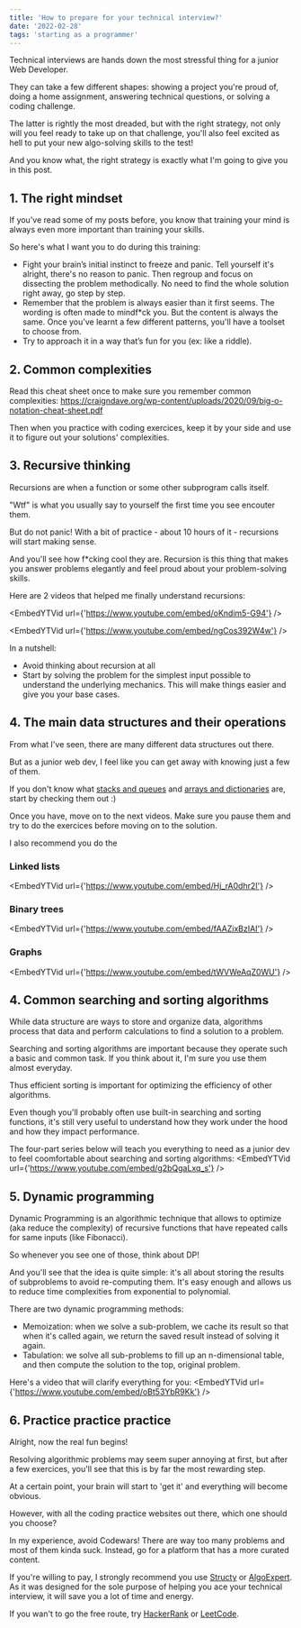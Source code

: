 ```yaml
---
title: 'How to prepare for your technical interview?'
date: '2022-02-28'
tags: 'starting as a programmer'
---
```


Technical interviews are hands down the most stressful thing for a junior Web Developer.

They can take a few different shapes: showing a project you're proud of, doing a home assignment, answering technical questions, or solving a coding challenge.

The latter is rightly the most dreaded, but with the right strategy, not only will you feel ready to take up on that challenge, you'll also feel excited as hell to put your new algo-solving skills to the test!

And you know what, the right strategy is exactly what I'm going to give you in this post.

## 1. The right mindset
If you've read some of my posts before, you know that training your mind is always even more important than training your skills.

So here's what I want you to do during this training: 
- Fight your brain’s initial instinct to freeze and panic. Tell yourself it's alright, there's no reason to panic. Then regroup and focus on dissecting the problem methodically. No need to find the whole solution right away, go step by step.
- Remember that the problem is always easier than it first seems. The wording is often made to mindf*ck you. But the content is always the same. Once you've learnt a few different patterns, you'll have a toolset to choose from.
- Try to approach it in a way that’s fun for you (ex: like a riddle).

## 2. Common complexities
Read this cheat sheet once to make sure you remember common complexities:
https://craigndave.org/wp-content/uploads/2020/09/big-o-notation-cheat-sheet.pdf

Then when you practice with coding exercices, keep it by your side and use it to figure out your solutions' complexities.

## 3. Recursive thinking
Recursions are when a function or some other subprogram calls itself.

"Wtf" is what you usually say to yourself the first time you see encouter them.

But do not panic!
With a bit of practice - about 10 hours of it - recursions will start making sense.

And you'll see how f*cking cool they are. Recursion is this thing that makes you answer problems elegantly and feel proud about your problem-solving skills.

Here are 2 videos that helped me finally understand recursions:

<EmbedYTVid url={'https://www.youtube.com/embed/oKndim5-G94'} />

<EmbedYTVid url={'https://www.youtube.com/embed/ngCos392W4w'} />

In a nutshell:
- Avoid thinking about recursion at all
- Start by solving the problem for the simplest input possible to understand the underlying mechanics. 
This will make things easier and give you your base cases.

## 4. The main data structures and their operations

From what I've seen, there are many different data structures out there.

But as a junior web dev, I feel like you can get away with knowing just a few of them.

If you don't know what 
<a href='https://www.youtube.com/watch?v=A3ZUpyrnCbM' target='_blank'>stacks and queues</a> and 
<a href='https://www.youtube.com/watch?v=sfWyugl4JWA&t=790s' target='_blank'>arrays and dictionaries</a>
are, start by checking them out :)

Once you have, move on to the next videos. Make sure you pause them and try to do the exercices before moving on to the solution.

I also recommend you do the

### Linked lists
<EmbedYTVid url={'https://www.youtube.com/embed/Hj_rA0dhr2I'} />

### Binary trees
<EmbedYTVid url={'https://www.youtube.com/embed/fAAZixBzIAI'} />

### Graphs
<EmbedYTVid url={'https://www.youtube.com/embed/tWVWeAqZ0WU'} />

## 4. Common searching and sorting algorithms

While data structure are ways to store and organize data, algorithms process that data and perform calculations to find a solution to a problem.

Searching and sorting algorithms are important because they operate such a basic and common task. If you think about it, I'm sure you use them almost everyday.

Thus efficient sorting is important for optimizing the efficiency of other algorithms.

Even though you'll probably often use built-in searching and sorting functions, it's still very useful to understand how they work under the hood and how they impact performance.

The four-part series below will teach you everything to need as a junior dev to feel coomfortable about searching and sorting algorithms:
<EmbedYTVid url={'https://www.youtube.com/embed/g2bQgaLxq_s'} />

## 5. Dynamic programming
Dynamic Programming is an algorithmic technique that allows to optimize (aka reduce the complexity) of recursive functions that have repeated calls for same inputs (like Fibonacci).

So whenever you see one of those, think about DP!

And you'll see that the idea is quite simple: it's all about storing the results of subproblems to avoid re-computing them. It's easy enough and allows us to reduce time complexities from exponential to polynomial.

There are two dynamic programming methods:
- Memoization: when we solve a sub-problem, we cache its result so that when it's called again, we return the saved result instead of solving it again.
- Tabulation: we solve all sub-problems to fill up an n-dimensional table, and then compute the solution to the top, original problem.

Here's a video that will clarify everything for you:
<EmbedYTVid url={'https://www.youtube.com/embed/oBt53YbR9Kk'} />


## 6. Practice practice practice
Alright, now the real fun begins!

Resolving algorithmic problems may seem super annoying at first, but after a few exercices, you'll see that this is by far the most rewarding step.

At a certain point, your brain will start to 'get it' and everything will become obvious.

However, with all the coding practice websites out there, which one should you choose?

In my experience, avoid Codewars! There are way too many problems and most of them kinda suck.
Instead, go for a platform that has a more curated content.

If you're willing to pay, I strongly recommend you use [Structy](https://structy.net/) or [AlgoExpert](https://www.algoexpert.io/product).
As it was designed for the sole purpose of helping you ace your technical interview, it will save you a lot of time and energy.

If you wan't to go the free route, try [HackerRank](https://www.hackerrank.com/) or [LeetCode](https://leetcode.com/).
